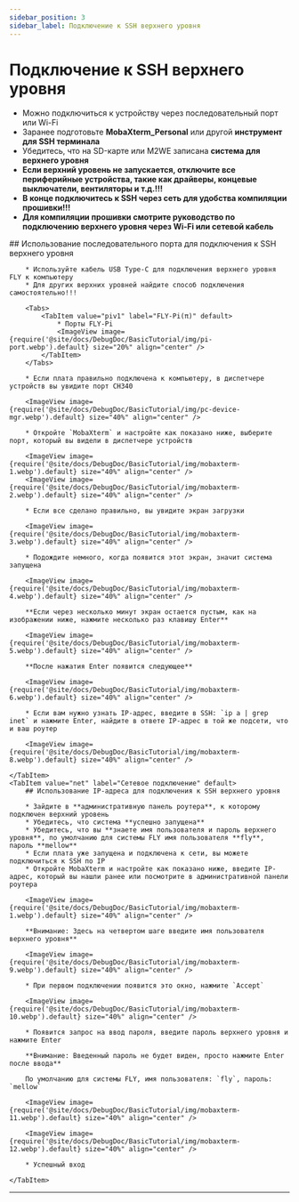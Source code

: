 ```yaml
---
sidebar_position: 3
sidebar_label: Подключение к SSH верхнего уровня
---
```






# Подключение к SSH верхнего уровня

* Можно подключиться к устройству через последовательный порт или Wi-Fi
* Заранее подготовьте **MobaXterm_Personal** или другой **инструмент для SSH терминала**
* Убедитесь, что на SD-карте или M2WE записана **система для верхнего уровня**
* **Если верхний уровень не запускается, отключите все периферийные устройства, такие как драйверы, концевые выключатели, вентиляторы и т.д.!!!**
* **В конце подключитесь к SSH через сеть для удобства компиляции прошивки!!!**
* **Для компиляции прошивки смотрите руководство по подключению верхнего уровня через Wi-Fi или сетевой кабель**

<Tabs>
    <TabItem value="serial" label="Подключение через последовательный порт" default>
        ## Использование последовательного порта для подключения к SSH верхнего уровня

        * Используйте кабель USB Type-C для подключения верхнего уровня FLY к компьютеру
        * Для других верхних уровней найдите способ подключения самостоятельно!!!

        <Tabs>
            <TabItem value="piv1" label="FLY-Pi(π)" default>
                * Порты FLY-Pi
                <ImageView image={require('@site/docs/DebugDoc/BasicTutorial/img/pi-port.webp').default} size="20%" align="center" />
            </TabItem>
        </Tabs>

        * Если плата правильно подключена к компьютеру, в диспетчере устройств вы увидите порт CH340

        <ImageView image={require('@site/docs/DebugDoc/BasicTutorial/img/pc-device-mgr.webp').default} size="40%" align="center" />

        * Откройте `MobaXterm` и настройте как показано ниже, выберите порт, который вы видели в диспетчере устройств

        <ImageView image={require('@site/docs/DebugDoc/BasicTutorial/img/mobaxterm-1.webp').default} size="40%" align="center" />
        <ImageView image={require('@site/docs/DebugDoc/BasicTutorial/img/mobaxterm-2.webp').default} size="40%" align="center" />

        * Если все сделано правильно, вы увидите экран загрузки

        <ImageView image={require('@site/docs/DebugDoc/BasicTutorial/img/mobaxterm-3.webp').default} size="40%" align="center" />

        * Подождите немного, когда появится этот экран, значит система запущена

        <ImageView image={require('@site/docs/DebugDoc/BasicTutorial/img/mobaxterm-4.webp').default} size="40%" align="center" />

        **Если через несколько минут экран остается пустым, как на изображении ниже, нажмите несколько раз клавишу Enter**

        <ImageView image={require('@site/docs/DebugDoc/BasicTutorial/img/mobaxterm-5.webp').default} size="40%" align="center" />

        **После нажатия Enter появится следующее**

        <ImageView image={require('@site/docs/DebugDoc/BasicTutorial/img/mobaxterm-6.webp').default} size="40%" align="center" />

        * Если вам нужно узнать IP-адрес, введите в SSH: `ip a | grep inet` и нажмите Enter, найдите в ответе IP-адрес в той же подсети, что и ваш роутер

        <ImageView image={require('@site/docs/DebugDoc/BasicTutorial/img/mobaxterm-8.webp').default} size="40%" align="center" />

    </TabItem>
    <TabItem value="net" label="Сетевое подключение" default>
        ## Использование IP-адреса для подключения к SSH верхнего уровня

        * Зайдите в **административную панель роутера**, к которому подключен верхний уровень
        * Убедитесь, что система **успешно запущена**
        * Убедитесь, что вы **знаете имя пользователя и пароль верхнего уровня**, по умолчанию для системы FLY имя пользователя **fly**, пароль **mellow**
        * Если плата уже запущена и подключена к сети, вы можете подключиться к SSH по IP
        * Откройте MobaXterm и настройте как показано ниже, введите IP-адрес, который вы нашли ранее или посмотрите в административной панели роутера

        <ImageView image={require('@site/docs/DebugDoc/BasicTutorial/img/mobaxterm-1.webp').default} size="40%" align="center" />

        **Внимание: Здесь на четвертом шаге введите имя пользователя верхнего уровня**

        <ImageView image={require('@site/docs/DebugDoc/BasicTutorial/img/mobaxterm-9.webp').default} size="40%" align="center" />

        * При первом подключении появится это окно, нажмите `Accept`

        <ImageView image={require('@site/docs/DebugDoc/BasicTutorial/img/mobaxterm-10.webp').default} size="40%" align="center" />

        * Появится запрос на ввод пароля, введите пароль верхнего уровня и нажмите Enter

        **Внимание: Введенный пароль не будет виден, просто нажмите Enter после ввода**

        По умолчанию для системы FLY, имя пользователя: `fly`, пароль: `mellow`

        <ImageView image={require('@site/docs/DebugDoc/BasicTutorial/img/mobaxterm-11.webp').default} size="40%" align="center" />

        <ImageView image={require('@site/docs/DebugDoc/BasicTutorial/img/mobaxterm-12.webp').default} size="40%" align="center" />

        * Успешный вход

    </TabItem>
</Tabs>

----